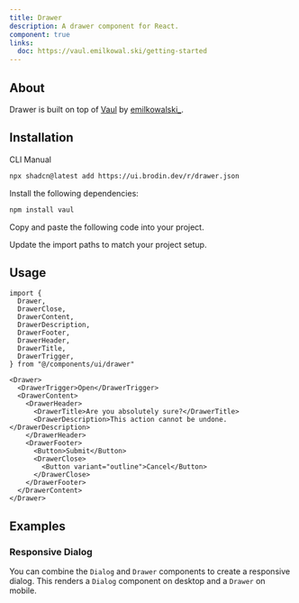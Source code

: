 ```yaml
---
title: Drawer
description: A drawer component for React.
component: true
links:
  doc: https://vaul.emilkowal.ski/getting-started
---
```


<ComponentPreview name="drawer-demo" description="A drawer component." />

## About

Drawer is built on top of [Vaul](https://github.com/emilkowalski/vaul) by [emilkowalski\_](https://twitter.com/emilkowalski_).

## Installation

<CodeTabs>

<TabsList>
  <TabsTrigger value="cli">CLI</TabsTrigger>
  <TabsTrigger value="manual">Manual</TabsTrigger>
</TabsList>
<TabsContent value="cli">

```bash
npx shadcn@latest add https://ui.brodin.dev/r/drawer.json
```

</TabsContent>

<TabsContent value="manual">

<Steps>

<Step>Install the following dependencies:</Step>

```bash
npm install vaul
```

<Step>Copy and paste the following code into your project.</Step>

<ComponentSource name="drawer" title="components/ui/drawer.tsx" />

<Step>Update the import paths to match your project setup.</Step>

</Steps>

</TabsContent>

</CodeTabs>

## Usage

```tsx showLineNumbers
import {
  Drawer,
  DrawerClose,
  DrawerContent,
  DrawerDescription,
  DrawerFooter,
  DrawerHeader,
  DrawerTitle,
  DrawerTrigger,
} from "@/components/ui/drawer"
```

```tsx showLineNumbers
<Drawer>
  <DrawerTrigger>Open</DrawerTrigger>
  <DrawerContent>
    <DrawerHeader>
      <DrawerTitle>Are you absolutely sure?</DrawerTitle>
      <DrawerDescription>This action cannot be undone.</DrawerDescription>
    </DrawerHeader>
    <DrawerFooter>
      <Button>Submit</Button>
      <DrawerClose>
        <Button variant="outline">Cancel</Button>
      </DrawerClose>
    </DrawerFooter>
  </DrawerContent>
</Drawer>
```

## Examples

### Responsive Dialog

You can combine the `Dialog` and `Drawer` components to create a responsive dialog. This renders a `Dialog` component on desktop and a `Drawer` on mobile.

<ComponentPreview name="drawer-dialog" />
